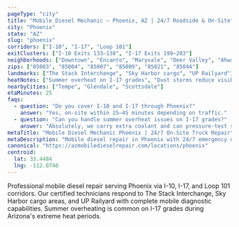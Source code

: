 ```yaml
---
pageType: "city"
title: "Mobile Diesel Mechanic — Phoenix, AZ | 24/7 Roadside & On-Site"
city: "Phoenix"
state: "AZ"
slug: "phoenix"
corridors: ["I-10", "I-17", "Loop 101"]
exitClusters: ["I-10 Exits 133–138", "I-17 Exits 199–203"]
neighborhoods: ["Downtown", "Encanto", "Maryvale", "Deer Valley", "Ahwatukee", "Arcadia"]
zips: ["85003", "85004", "85007", "85009", "85021", "85044"]
landmarks: ["The Stack Interchange", "Sky Harbor cargo", "UP Railyard"]
heatNotes: ["Summer overheat on I-17 grades", "Dust storms reduce visibility on I-10"]
nearbyCities: ["Tempe", "Glendale", "Scottsdale"]
etaMinutes: 25
faqs:
  - question: "Do you cover I-10 and I-17 through Phoenix?"
    answer: "Yes, on-site within 25–45 minutes depending on traffic."
  - question: "Can you handle summer overheat issues on I-17 grades?"
    answer: "Absolutely, we carry extra coolant and can pressure-test systems on-site for emergency cooling."
metaTitle: "Mobile Diesel Mechanic Phoenix | 24/7 On‑Site Truck Repair"
metaDescription: "Mobile diesel repair in Phoenix with 24/7 emergency dispatch. Serving I‑10, I‑17, and the Stack interchange."
canonical: "https://azmobiledieselrepair.com/locations/phoenix"
centroid:
  lat: 33.4484
  lng: -112.0740
---
```


Professional mobile diesel repair serving Phoenix via I-10, I-17, and Loop 101 corridors. Our certified technicians respond to The Stack Interchange, Sky Harbor cargo areas, and UP Railyard with complete mobile diagnostic capabilities. Summer overheating is common on I-17 grades during Arizona's extreme heat periods.